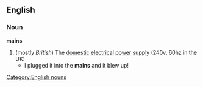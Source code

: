 ==English==
===Noun===
{{wikipedia}}
'''mains'''
#(mostly ''British'') The [[domestic]] [[electrical]] [[power]] [[supply]] (240v, 60hz in the UK)
#* I plugged it into the '''mains''' and it blew up!
[[Category:English nouns]]